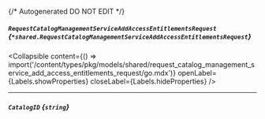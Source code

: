 {/* Autogenerated DO NOT EDIT  */}

##### `RequestCatalogManagementServiceAddAccessEntitlementsRequest` *{`*shared.RequestCatalogManagementServiceAddAccessEntitlementsRequest`}*

<Collapsible content={() => import('/content/types/pkg/models/shared/request_catalog_management_service_add_access_entitlements_request/go.mdx')} openLabel={Labels.showProperties} closeLabel={Labels.hideProperties} />


---
##### `CatalogID` *{`string`}*


